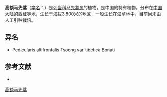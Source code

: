{{Speciesbox
| name = 高额马先蒿
| status = 
| status_system = 
| image =
| genus = Pedicularis
| species = altifrontalis
| authority = Tsoong
}}

'''高额马先蒿'''（[[学名|学名]]：{{lang|la|''Pedicularis altifrontalis''}}）是[[列当科|列当科]][[马先蒿属|马先蒿属]]的植物，是中国的特有植物。分布在[[中国大陆|中国大陆]]的[[西藏|西藏]]等地，生长于海拔3,800米的地区，一般生长在湿草地中，目前尚未由人工引种栽培。

== 异名 ==
* Pedicularis altifrontalis Tsoong var. tibetica Bonati

== 参考文献 ==
<div class="references-small">
* {{cite web| url =http://www.bioinfo.cn/db05/KmzwSpecies.php?action=view&id=21236| title =高额马先蒿| work =《中国高等植物数据库全库》| publisher =中国科学院微生物研究所| author =昆明植物研究所| accessdate =2009-02-25| deadurl =yes| archiveurl =https://web.archive.org/web/20160305061858/http://www.bioinfo.cn/db05/KmzwSpecies.php?action=view&id=21236| archivedate =2016-03-05}}
</div>
{{Taxonbar|from=Q15231057}}

[[Category:马先蒿属|高额马先蒿]]


{{植物小作品}}